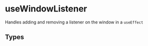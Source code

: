 
<Meta title="useWindowListener" />

# useWindowListener

Handles adding and removing a listener on the window in a `useEffect`

## Types

<Source language="ts" code={TYPES} />
